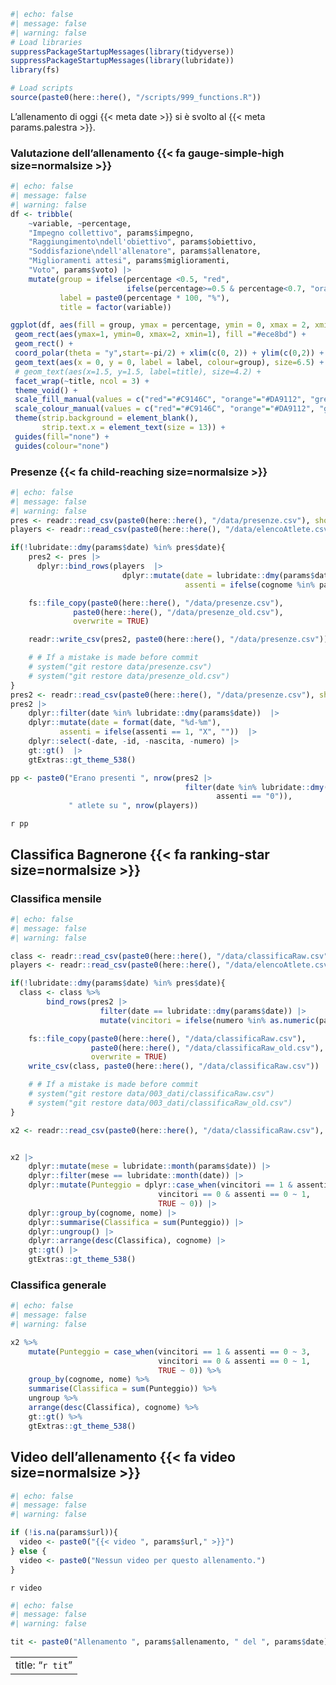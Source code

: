 ```r
#| echo: false
#| message: false
#| warning: false
# Load libraries
suppressPackageStartupMessages(library(tidyverse))
suppressPackageStartupMessages(library(lubridate))
library(fs)

# Load scripts
source(paste0(here::here(), "/scripts/999_functions.R"))
```

L'allenamento di oggi {{< meta date >}} si è svolto al {{< meta params.palestra >}}.

### Valutazione dell'allenamento  {{< fa gauge-simple-high size=normalsize >}}

```r
#| echo: false
#| message: false
#| warning: false
df <- tribble(
    ~variable, ~percentage,
    "Impegno collettivo", params$impegno,
    "Raggiungimento\ndell'obiettivo", params$obiettivo,
    "Soddisfazione\ndell'allenatore", params$allenatore,
    "Miglioramenti attesi", params$miglioramenti,
    "Voto", params$voto) |>  
    mutate(group = ifelse(percentage <0.5, "red",
                          ifelse(percentage>=0.5 & percentage<0.7, "orange","green")),
           label = paste0(percentage * 100, "%"),
           title = factor(variable))

ggplot(df, aes(fill = group, ymax = percentage, ymin = 0, xmax = 2, xmin = 1)) +
 geom_rect(aes(ymax=1, ymin=0, xmax=2, xmin=1), fill ="#ece8bd") +
 geom_rect() + 
 coord_polar(theta = "y",start=-pi/2) + xlim(c(0, 2)) + ylim(c(0,2)) +
 geom_text(aes(x = 0, y = 0, label = label, colour=group), size=6.5) +
 # geom_text(aes(x=1.5, y=1.5, label=title), size=4.2) + 
 facet_wrap(~title, ncol = 3) +
 theme_void() +
 scale_fill_manual(values = c("red"="#C9146C", "orange"="#DA9112", "green"="#129188")) +
 scale_colour_manual(values = c("red"="#C9146C", "orange"="#DA9112", "green"="#129188")) +
 theme(strip.background = element_blank(),
       strip.text.x = element_text(size = 13)) +
 guides(fill="none") +
 guides(colour="none")
```

### Presenze {{< fa child-reaching size=normalsize >}}

```r
#| echo: false
#| message: false
#| warning: false
pres <- readr::read_csv(paste0(here::here(), "/data/presenze.csv"), show_col_types = FALSE)
players <- readr::read_csv(paste0(here::here(), "/data/elencoAtlete.csv"), show_col_types = FALSE)

if(!lubridate::dmy(params$date) %in% pres$date){
    pres2 <- pres |>
      dplyr::bind_rows(players  |>
                         dplyr::mutate(date = lubridate::dmy(params$date),
                                       assenti = ifelse(cognome %in% params$assenti, 1, 0)))

    fs::file_copy(paste0(here::here(), "/data/presenze.csv"),
              paste0(here::here(), "/data/presenze_old.csv"),
              overwrite = TRUE)

    readr::write_csv(pres2, paste0(here::here(), "/data/presenze.csv"))

    # # If a mistake is made before commit
    # system("git restore data/presenze.csv")
    # system("git restore data/presenze_old.csv")
}
pres2 <- readr::read_csv(paste0(here::here(), "/data/presenze.csv"), show_col_types = FALSE)
pres2 |>
    dplyr::filter(date %in% lubridate::dmy(params$date))  |>
    dplyr::mutate(date = format(date, "%d-%m"),
           assenti = ifelse(assenti == 1, "X", ""))  |>
    dplyr::select(-date, -id, -nascita, -numero) |>
    gt::gt()  |>
    gtExtras::gt_theme_538()

pp <- paste0("Erano presenti ", nrow(pres2 |> 
                                       filter(date %in% lubridate::dmy(params$date),
                                              assenti == "0")),
             " atlete su ", nrow(players))
```

`r pp`

## Classifica Bagnerone {{< fa ranking-star size=normalsize >}}

### Classifica mensile

```r
#| echo: false
#| message: false
#| warning: false

class <- readr::read_csv(paste0(here::here(), "/data/classificaRaw.csv"), show_col_types = FALSE)
players <- readr::read_csv(paste0(here::here(), "/data/elencoAtlete.csv"), show_col_types = FALSE)

if(!lubridate::dmy(params$date) %in% pres$date){
  class <- class %>% 
        bind_rows(pres2 |> 
                    filter(date == lubridate::dmy(params$date)) |>
                    mutate(vincitori = ifelse(numero %in% as.numeric(params$vincitori), 1, 0)))

    fs::file_copy(paste0(here::here(), "/data/classificaRaw.csv"),
                  paste0(here::here(), "/data/classificaRaw_old.csv"),
                  overwrite = TRUE)
    write_csv(class, paste0(here::here(), "/data/classificaRaw.csv"))

    # # If a mistake is made before commit
    # system("git restore data/003_dati/classificaRaw.csv")
    # system("git restore data/003_dati/classificaRaw_old.csv")
}

x2 <- readr::read_csv(paste0(here::here(), "/data/classificaRaw.csv"), show_col_types = FALSE)


x2 |>
    dplyr::mutate(mese = lubridate::month(params$date)) |>
    dplyr::filter(mese == lubridate::month(date)) |>
    dplyr::mutate(Punteggio = dplyr::case_when(vincitori == 1 & assenti == 0 ~ 3,
                                 vincitori == 0 & assenti == 0 ~ 1,
                                 TRUE ~ 0)) |>
    dplyr::group_by(cognome, nome) |>
    dplyr::summarise(Classifica = sum(Punteggio)) |>
    dplyr::ungroup() |>
    dplyr::arrange(desc(Classifica), cognome) |>
    gt::gt() |>
    gtExtras::gt_theme_538()

```

### Classifica generale

```r
#| echo: false
#| message: false
#| warning: false

x2 %>%
    mutate(Punteggio = case_when(vincitori == 1 & assenti == 0 ~ 3,
                                 vincitori == 0 & assenti == 0 ~ 1,
                                 TRUE ~ 0)) %>%
    group_by(cognome, nome) %>%
    summarise(Classifica = sum(Punteggio)) %>%
    ungroup %>%
    arrange(desc(Classifica), cognome) %>%
    gt::gt() %>%
    gtExtras::gt_theme_538()

```

## Video dell'allenamento {{< fa video size=normalsize >}}

```r
#| echo: false
#| message: false
#| warning: false

if (!is.na(params$url)){
  video <- paste0("{{< video ", params$url," >}}")
} else {
  video <- paste0("Nessun video per questo allenamento.")
}

```

`r video`

```r
#| echo: false
#| message: false
#| warning: false

tit <- paste0("Allenamento ", params$allenamento, " del ", params$date)
```

---
title: "`r tit`"
---